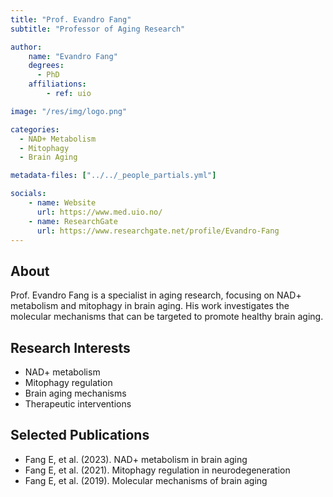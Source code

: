 ```yaml
---
title: "Prof. Evandro Fang"
subtitle: "Professor of Aging Research"

author:
    name: "Evandro Fang"
    degrees:
      - PhD
    affiliations:
        - ref: uio

image: "/res/img/logo.png"

categories:
  - NAD+ Metabolism
  - Mitophagy
  - Brain Aging

metadata-files: ["../../_people_partials.yml"]

socials:
    - name: Website
      url: https://www.med.uio.no/
    - name: ResearchGate
      url: https://www.researchgate.net/profile/Evandro-Fang
---
```


## About

Prof. Evandro Fang is a specialist in aging research, focusing on NAD+ metabolism and mitophagy in brain aging. His work investigates the molecular mechanisms that can be targeted to promote healthy brain aging.

## Research Interests

- NAD+ metabolism
- Mitophagy regulation
- Brain aging mechanisms
- Therapeutic interventions

## Selected Publications

- Fang E, et al. (2023). NAD+ metabolism in brain aging
- Fang E, et al. (2021). Mitophagy regulation in neurodegeneration
- Fang E, et al. (2019). Molecular mechanisms of brain aging 